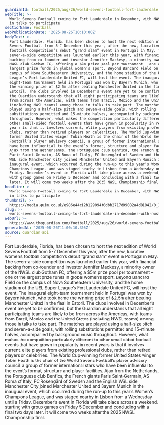 ```yaml
---
guardianId: football/2025/aug/26/world-sevens-football-fort-lauderdale
webTitle: >-
  World Sevens Football coming to Fort Lauderdale in December, with NWSL teams
  in talks to participate
sectionName: Football
webPublicationDate: '2025-08-26T10:10:00Z'
bodyText: >-
  Fort Lauderdale, Florida, has been chosen to host the next edition of World
  Sevens Football from 5-7 December this year, after the new, lucrative women’s
  football competition’s debut “grand slam” event in Portugal in May. The
  seven-a-side competition was launched earlier this year, with financial
  backing from co-founder and investor Jennifer Mackesy, a minority owner of the
  NWSL club Gotham FC, offering a $5m prize pool per tournament – one of the
  largest prize funds in global women’s sport. Beyond Bancard Field on the
  campus of Nova Southeastern University, and the home stadium of the USL Super
  League’s Fort Lauderdale United FC, will host the event. The inaugural
  eight-team tournament held in Portugal was won by Bayern Munich, who took home
  the winning prize of $2.5m after beating Manchester United in the final in
  Estoril. The clubs involved in December’s event are yet to be confirmed, but
  the Guardian understands that all eight participating teams are likely to be
  from across the Americas, with teams from Brazil, Mexico and the United States
  (including NWSL teams) among those in talks to take part. The matches are
  played using a half-size pitch and seven-a-side goals, with rolling
  substitutions permitted and 15-minute halves, accompanied by background music
  throughout. However, what makes the competition particularly different to
  other small-sided football events that have grown in popularity in recent
  years is that it involves current, elite players from existing professional
  clubs, rather than retired players or celebrities. The World Cup-winning
  former United States winger Tobin Heath is the chair of the World Sevens
  Football’s player advisory council, a group of former international stars who
  have been influential to the event’s format, structure and player facilities.
  Ajax from the Netherlands, the Portuguese club Benfica, the French giants
  Paris Saint-Germain, AS Roma of Italy, FC Rosengård of Sweden and the English
  WSL side Manchester City joined Manchester United and Bayern Munich in the
  inaugural event, which occurred during the run-up to this year’s Women’s
  Champions League, and was staged nearby in Lisbon from a Wednesday until a
  Friday. December’s event in Florida will take place across a weekend, starting
  with group games on Friday 5 December and concluding with a final two days
  later. It will come two weeks after the 2025 NWSL Championship final.
headline: >-
  World Sevens Football coming to Fort Lauderdale in December, with NWSL teams
  in talks to participate
thumbnail: >-
  https://media.guim.co.uk/e986e44c12b12909430dbb2717d09082a4d81842/0_14_4448_3558/500.jpg
slug: >-
  world-sevens-football-coming-to-fort-lauderdale-in-december-with-nwsl-teams-in-talks-to-participate
webUrl: >-
  https://www.theguardian.com/football/2025/aug/26/world-sevens-football-fort-lauderdale
generatedAt: '2025-08-26T11:00:10.305Z'
source: guardian-api
---
```

Fort Lauderdale, Florida, has been chosen to host the next edition of World Sevens Football from 5-7 December this year, after the new, lucrative women’s football competition’s debut “grand slam” event in Portugal in May. The seven-a-side competition was launched earlier this year, with financial backing from co-founder and investor Jennifer Mackesy, a minority owner of the NWSL club Gotham FC, offering a $5m prize pool per tournament – one of the largest prize funds in global women’s sport. Beyond Bancard Field on the campus of Nova Southeastern University, and the home stadium of the USL Super League’s Fort Lauderdale United FC, will host the event. The inaugural eight-team tournament held in Portugal was won by Bayern Munich, who took home the winning prize of $2.5m after beating Manchester United in the final in Estoril. The clubs involved in December’s event are yet to be confirmed, but the Guardian understands that all eight participating teams are likely to be from across the Americas, with teams from Brazil, Mexico and the United States (including NWSL teams) among those in talks to take part. The matches are played using a half-size pitch and seven-a-side goals, with rolling substitutions permitted and 15-minute halves, accompanied by background music throughout. However, what makes the competition particularly different to other small-sided football events that have grown in popularity in recent years is that it involves current, elite players from existing professional clubs, rather than retired players or celebrities. The World Cup-winning former United States winger Tobin Heath is the chair of the World Sevens Football’s player advisory council, a group of former international stars who have been influential to the event’s format, structure and player facilities. Ajax from the Netherlands, the Portuguese club Benfica, the French giants Paris Saint-Germain, AS Roma of Italy, FC Rosengård of Sweden and the English WSL side Manchester City joined Manchester United and Bayern Munich in the inaugural event, which occurred during the run-up to this year’s Women’s Champions League, and was staged nearby in Lisbon from a Wednesday until a Friday. December’s event in Florida will take place across a weekend, starting with group games on Friday 5 December and concluding with a final two days later. It will come two weeks after the 2025 NWSL Championship final.

